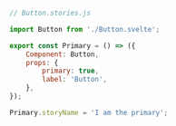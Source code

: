 ```js
// Button.stories.js

import Button from './Button.svelte';

export const Primary = () => ({
    Component: Button,
    props: {
        primary: true,
        label: 'Button',
    },
});

Primary.storyName = 'I am the primary';
```
